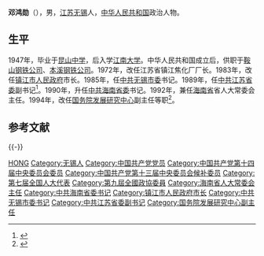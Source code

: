 '''邓鸿勋'''（{{bd|1931年|1月|2019年|12月21日|catIdx=Deng}}），男，[[江苏|江苏]][[无锡|无锡]]人，[[中华人民共和国|中华人民共和国]]政治人物。

== 生平 ==
1947年，毕业于[[昆山中学|昆山中学]]，后入学[[江南大学|江南大学]]。中华人民共和国成立后，供职于[[鞍山钢铁公司|鞍山钢铁公司]]、[[本溪钢铁公司|本溪钢铁公司]]。1972年，改任江苏省镇江焦化厂厂长。1983年，改任[[镇江市人民政府|镇江市人民政府]]市长。1985年，任[[中共无锡市委|中共无锡市委]]书记。1989年，任[[中共江苏省委|中共江苏省委]]副书记<ref>{{cite book|author=江苏省地方志编纂委员会|title=《江苏省志: 中共志》|year=2003年|publisher=江苏人民出版社|pages=36页}}</ref>。1990年，升任[[中共海南省委|中共海南省委]]书记。1992年，兼任[[海南省|海南省]]省人大常委会主任。1994年，改任[[国务院发展研究中心|国务院发展研究中心]]副主任等职<ref>{{cite book|author=《当代中国》丛书编辑委员会，士杰许|title=《当代中国的海南》|year=1993年|publisher=当代中国出版社|pages=471页}}</ref>。

== 参考文献 ==
{{reflist}}

{{-}}
{{start box}}
{{s-ppo|cpc}}
{{s-before|[[許士傑|許士傑]]}}
{{s-title|[[中國共產黨海南省委員會|中國共產黨海南省委員會]]書記|1990年6月－1993年1月}}
{{s-after|[[阮崇武|阮崇武]]}}
{{end box}}

{{中华人民共和国海南省正职领导人}}

{{Authority control}}
{{DEFAULTSORT:Deng邓}}
[[Category:邓姓|HONG]]
[[Category:无锡人|Category:无锡人]]
[[Category:中国共产党党员|Category:中国共产党党员]]
[[Category:中国共产党第十四届中央委员会委员|Category:中国共产党第十四届中央委员会委员]]
[[Category:中国共产党第十三届中央委员会候补委员|Category:中国共产党第十三届中央委员会候补委员]]
[[Category:第七届全国人大代表|Category:第七届全国人大代表]]
[[Category:第九屆全國政協委員|Category:第九屆全國政協委員]]
[[Category:海南省人大常委会主任|Category:海南省人大常委会主任]]
[[Category:中共海南省委书记|Category:中共海南省委书记]]
[[Category:镇江市人民政府市长|Category:镇江市人民政府市长]]
[[Category:中共无锡市委书记|Category:中共无锡市委书记]]
[[Category:中共江苏省委副书记|Category:中共江苏省委副书记]]
[[Category:国务院发展研究中心副主任|Category:国务院发展研究中心副主任]]